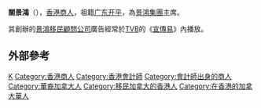 {{BLP unsourced|time=2022-02-19T07:54:55+00:00}}

'''關景鴻'''{{JP}}（{{lang-en|Eddie Kwan}}），[[香港|香港]][[商人|商人]]，祖籍[[广东|广东]][[开平市|开平]]，為[[景鴻集團|景鴻集團]]主席。

其創辦的[[景鴻移民顧問公司|景鴻移民顧問公司]]廣告經常於[[TVB|TVB]]的《[[宣傳易|宣傳易]]》內播放。

==外部參考==
[[Category:關姓|K]]
[[Category:香港商人|Category:香港商人]]
[[Category:香港會計師|Category:香港會計師]]
[[Category:會計師出身的商人|Category:會計師出身的商人]]
[[Category:華裔加拿大人|Category:華裔加拿大人]]
[[Category:移民加拿大的香港人|Category:移民加拿大的香港人]]
[[Category:在香港的加拿大華人|Category:在香港的加拿大華人]]